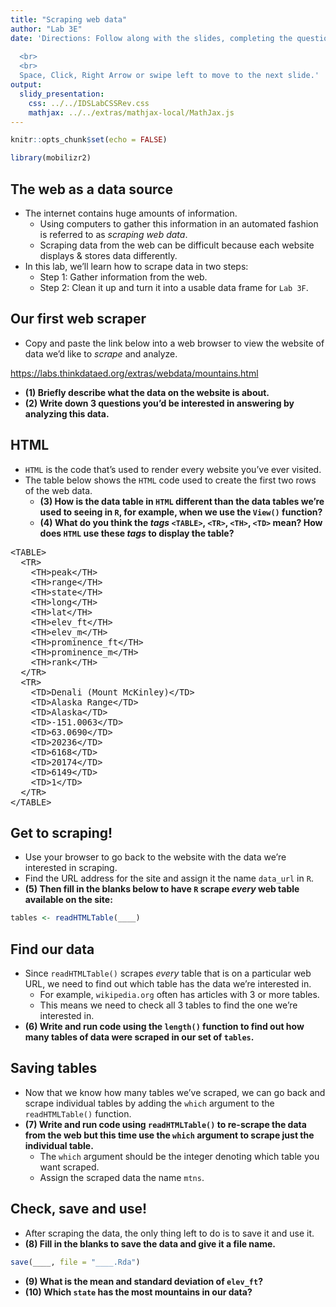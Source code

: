 ```yaml
---
title: "Scraping web data"
author: "Lab 3E"
date: 'Directions: Follow along with the slides, completing the questions in <font color=#25679E><b>blue</b></font> on your computer, and answering the questions in **red** in your journal.  
  
  <br>
  <br>
  Space, Click, Right Arrow or swipe left to move to the next slide.'
output: 
  slidy_presentation: 
    css: ../../IDSLabCSSRev.css
    mathjax: ../../extras/mathjax-local/MathJax.js
---
```


```r
knitr::opts_chunk$set(echo = FALSE)
```

```r
library(mobilizr2)
```

## The web as a data source

- The internet contains huge amounts of information.
  - Using computers to gather this information in an automated fashion is referred to as _scraping web data_.
  - Scraping data from the web can be difficult because each website displays & stores data differently.
- In this lab, we'll learn how to scrape data in two steps:
  - Step 1: Gather information from the web.
  - Step 2: Clean it up and turn it into a usable data frame for `Lab 3F`.
  

## Our first web scraper

- <span class="blue">Copy and paste the link below into a web browser to view the website of data we'd like to _scrape_ and analyze.</span>

[https://labs.thinkdataed.org/extras/webdata/mountains.html](https://ids-labs.idsucla.org/extras/webdata/mountains.html)

- **(1) Briefly describe what the data on the website is about.**
- **(2) Write down 3 questions you'd be interested in answering by analyzing this data.**


## HTML

- `HTML` is the code that's used to render every website you've ever visited.
- The table below shows the `HTML` code used to create the first two rows of the web data.
    - **(3) How is the data table in `HTML` different than the data tables we're used to seeing in `R`, for example, when we use the `View()` function?**
    - **(4) What do you think the _tags_ `<TABLE>`, `<TR>`, `<TH>`, `<TD>` mean? How does `HTML` use these _tags_ to display the table?**
    

<font size = "3">
```
<TABLE>
  <TR>
    <TH>peak</TH>
    <TH>range</TH>
    <TH>state</TH>
    <TH>long</TH>
    <TH>lat</TH>
    <TH>elev_ft</TH>
    <TH>elev_m</TH>
    <TH>prominence_ft</TH>
    <TH>prominence_m</TH>
    <TH>rank</TH>
  </TR>
  <TR>
    <TD>Denali (Mount McKinley)</TD>
    <TD>Alaska Range</TD>
    <TD>Alaska</TD>
    <TD>-151.0063</TD>
    <TD>63.0690</TD>
    <TD>20236</TD>
    <TD>6168</TD>
    <TD>20174</TD>
    <TD>6149</TD>
    <TD>1</TD>
  </TR>
</TABLE>
```
</font>


## Get to scraping!

- <span class="blue">Use your browser to go back to the website with the data we're interested in scraping.</span>
- <span class="blue">Find the URL address for the site and assign it the name `data_url` in `R`.</span>
- **(5) Then fill in the blanks below to have `R` scrape _every_ web table available on the site:**

```r
tables <- readHTMLTable(____)
```


## Find our data

- Since `readHTMLTable()` scrapes _every_ table that is on a particular web URL, we need to find out which table has the data we're interested in.
    - For example, `wikipedia.org` often has articles with 3 or more tables.
    - This means we need to check all 3 tables to find the one we're interested in.
- **(6) Write and run code using the `length()` function to find out how many tables of data were scraped in our set of `tables`.**


## Saving tables

- Now that we know how many tables we've scraped, we can go back and scrape individual tables by adding the `which` argument to the `readHTMLTable()` function.
- **(7) Write and run code using `readHTMLTable()` to re-scrape the data from the web but this time use the `which` argument to scrape just the individual table.**
    - The `which` argument should be the integer denoting which table you want scraped.
    - Assign the scraped data the name `mtns`.


## Check, save and use!

- After scraping the data, the only thing left to do is to save it and use it.
- **(8) Fill in the blanks to save the data and give it a file name.**


```r
save(____, file = "____.Rda")
```

- **(9) What is the mean and standard deviation of `elev_ft`?**
- **(10) Which `state` has the most mountains in our data?**


